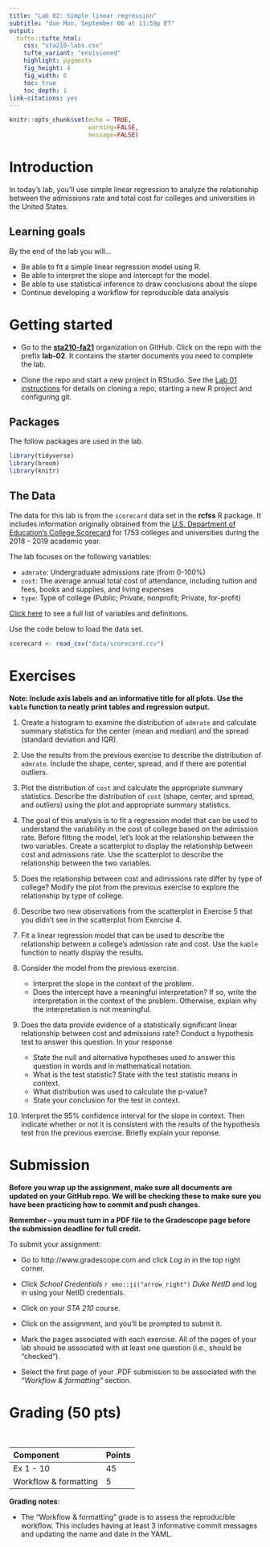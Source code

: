 ```yaml
---
title: "Lab 02: Simple linear regression"
subtitle: "due Mon, September 06 at 11:59p ET"
output: 
  tufte::tufte_html:
    css: "sta210-labs.css"
    tufte_variant: "envisioned"
    highlight: pygments
    fig_height: 4
    fig_width: 6
    toc: true
    toc_depth: 1
link-citations: yes
---
```


```r
knitr::opts_chunk$set(echo = TRUE,
                      warning=FALSE, 
                      message=FALSE)
```


# Introduction

In today’s lab, you’ll use simple linear regression to analyze the relationship between the admissions rate and total cost for colleges and universities in the United States.

## Learning goals

By the end of the lab you will…

- Be able to fit a simple linear regression model using R.
- Be able to interpret the slope and intercept for the model.
- Be able to use statistical inference to draw conclusions about the slope
- Continue developing a workflow for reproducible data analysis

# Getting started 

-   Go to the [**sta210-fa21**](https://www.github.com/sta210-fa21) organization on GitHub. Click on the repo with the prefix **lab-02**. It contains the starter documents you need to complete the lab.

- Clone the repo and start a new project in RStudio. See the [Lab 01 instructions](https://sta210-fa21.netlify.app/labs/lab-01-ikea.html) for details on cloning a repo, starting a new R project and configuring git. 

## Packages

The follow packages are used in the lab.

```r
library(tidyverse)
library(broom)
library(knitr)
```

## The Data 


The data for this lab is from the `scorecard` data set in the **rcfss** R package. It includes information originally obtained from the [U.S. Department of Education’s College Scorecard](https://collegescorecard.ed.gov/data/) for 1753 colleges and universities during the 2018 - 2019 academic year. 

The lab focuses on the following variables:

- `admrate`: Undergraduate admissions rate (from 0-100%)
- `cost`: The average annual total cost of attendance, including tuition and fees, books and supplies, and living expenses
- `type`: Type of college (Public; Private, nonprofit; Private, for-profit)

[Click here](https://uc-cfss.github.io/rcfss/reference/scorecard.html) to see a full list of variables and definitions. 

Use the code below to load the data set. 

```r
scorecard <- read_csv("data/scorecard.csv")
```


# Exercises

**Note: Include axis labels and an informative title for all plots. Use the `kable` function to neatly print tables and regression output.**

1. Create a histogram to examine the distribution of `admrate` and calculate summary statistics for the center (mean and median) and the spread (standard deviation and IQR). 

2. Use the results from the previous exercise to describe the distribution of `admrate`. Include the shape, center, spread, and if there are potential outliers. 

3.  Plot the distribution of `cost` and calculate the appropriate summary statistics. Describe the distribution of `cost` (shape, center, and spread, and outliers) using the plot and appropriate summary statistics.


4. The goal of this analysis is to fit a regression model that can be used to understand the variability in the cost of college based on the admission rate. Before fitting the model, let's look at the relationship between the two variables. Create a scatterplot to display the relationship between cost and admissions rate. Use the scatterplot to describe the relationship between the two variables.


5. Does the relationship between cost and admissions rate differ by type of college? Modify the plot from the previous exercise to explore the relationship by type of college. 

6. Describe two new observations from the scatterplot in Exercise 5 that you didn't see in the scatterplot from Exercise 4. 


7. Fit a linear regression model that can be used  to describe the relationship between a college’s admission rate and cost. Use the `kable` function to neatly display the results. 

8. Consider the model from the previous exercise. 
    - Interpret the slope in the context of the problem.
    - Does the intercept have a meaningful interpretation? If so, write the interpretation in the context of the problem. Otherwise, explain why the interpretation is not meaningful.

9. Does the data provide evidence of a statistically significant linear relationship between cost and admissions rate? Conduct a hypothesis test to answer this question. In your response 

    - State the null and alternative hypotheses used to answer this question in words and in mathematical notation.
    - What is the test statistic? State with the test statistic means in context.
    - What distribution was used to calculate the p-value?
    - State your conclusion for the test in context.

10. Interpret the 95% confidence interval for the slope in context. Then indicate whether or not it is consistent with the results of the hypothesis test fron the previous exercise. Briefly explain your reponse. 

# Submission

**Before you wrap up the assignment, make sure all documents are updated on your GitHub repo. We will be checking these to make sure you have been practicing how to commit and push changes.**

**Remember -- you must turn in a PDF file to the Gradescope page before the submission deadline for full credit.** 

To submit your assignment: 

- Go to http://www.gradescope.com and click *Log in* in the top right corner. 

- Click *School Credentials* `r emo::ji("arrow_right")` *Duke NetID* and log in using your NetID credentials.

- Click on your *STA 210* course. 

- Click on the assignment, and you'll be prompted to submit it.

- Mark the pages associated with each exercise. All of the pages of your lab should be associated with at least one question (i.e., should be "checked"). 

- Select the first page of your .PDF submission to be associated with the *"Workflow & formatting"* section.

# Grading (50 pts)

<br>

| Component | Points |
|:----------|:-------|
| Ex 1 - 10     | 45      |
| Workflow & formatting     | 5    

**Grading notes**:

-   The "Workflow & formatting" grade is to assess the reproducible workflow. This includes having at least 3 informative commit messages and updating the name and date in the YAML.
